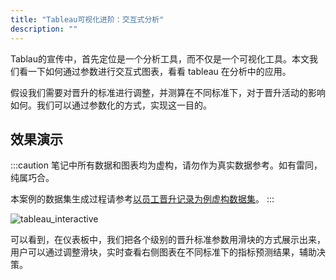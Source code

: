 ```yaml
---
title: "Tableau可视化进阶：交互式分析"
description: ""
---
```



Tablau的宣传中，首先定位是一个分析工具，而不仅是一个可视化工具。本文我们看一下如何通过参数进行交互式图表，看看 tableau 在分析中的应用。

假设我们需要对晋升的标准进行调整，并测算在不同标准下，对于晋升活动的影响如何。我们可以通过参数化的方式，实现这一目的。

## 效果演示

:::caution
笔记中所有数据和图表均为虚构，请勿作为真实数据参考。如有雷同，纯属巧合。

本案例的数据集生成过程请参考[以员工晋升记录为例虚构数据集](../dataprocessing/fictional-promotion-dataset)。
:::

![tableau_interactive](/data-analysis-assets/tableau/tableau_interactive.gif)

可以看到，在仪表板中，我们把各个级别的晋升标准参数用滑块的方式展示出来，用户可以通过调整滑块，实时查看右侧图表在不同标准下的指标预测结果，辅助决策。
